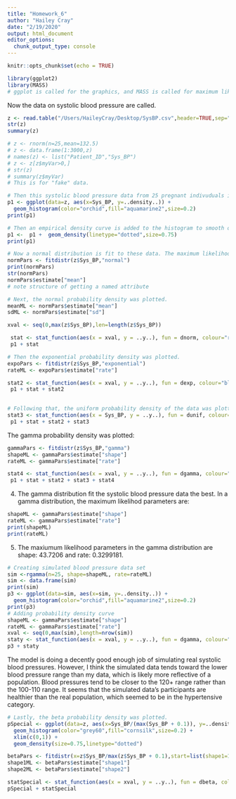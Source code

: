 ```yaml
---
title: "Homework_6"
author: "Hailey Cray"
date: "2/19/2020"
output: html_document
editor_options: 
  chunk_output_type: console
---
```


```r
knitr::opts_chunk$set(echo = TRUE)
```

```r
library(ggplot2) 
library(MASS) 
# ggplot is called for the graphics, and MASS is called for maximum likelihood estimations.
```

 

Now the data on systolic blood pressure are called. 
```r
z <- read.table("/Users/HaileyCray/Desktop/SysBP.csv",header=TRUE,sep=",",stringsAsFactors=FALSE)
str(z)
summary(z)
```


```r
# z <- rnorm(n=25,mean=132.5)
# z <- data.frame(1:3000,z)
# names(z) <- list("Patient_ID","Sys_BP")
# z <- z[z$myVar>0,]
# str(z)
# summary(z$myVar)
# This is for "fake" data. 
```


```r
# Then this systolic blood pressure data from 25 pregnant indivuduals is plotted in a simple histogram. 
p1 <- ggplot(data=z, aes(x=Sys_BP, y=..density..)) +
  geom_histogram(color="orchid",fill="aquamarine2",size=0.2) 
print(p1)
```

```r
# Then an empirical density curve is added to the histogram to smooth out the shape. 
p1 <-  p1 +  geom_density(linetype="dotted",size=0.75)
print(p1)

```


```r
# Now a normal distribution is fit to these data. The maximum likelihood estimators of the two parameters of the normal distribution for the mean and the variance are grabbed. 
normPars <- fitdistr(z$Sys_BP,"normal")
print(normPars)
str(normPars)
normPars$estimate["mean"] 
# note structure of getting a named attribute
```

 
```r
# Next, the normal probability density was plotted.
meanML <- normPars$estimate["mean"]
sdML <- normPars$estimate["sd"]

xval <- seq(0,max(z$Sys_BP),len=length(z$Sys_BP))

 stat <- stat_function(aes(x = xval, y = ..y..), fun = dnorm, colour="red", n = length(z$Sys_BP), args = list(mean = meanML, sd = sdML))
 p1 + stat
```

```r
# Then the exponential probability density was plotted. 
expoPars <- fitdistr(z$Sys_BP,"exponential")
rateML <- expoPars$estimate["rate"]

stat2 <- stat_function(aes(x = xval, y = ..y..), fun = dexp, colour="blue", n = length(z$Sys_BP), args = list(rate=rateML))
 p1 + stat + stat2
 
```

```r
# Following that, the uniform probability density of the data was plotted using the minimum and maximum of the data as the parameters. 
stat3 <- stat_function(aes(x = Sys_BP, y = ..y..), fun = dunif, colour="darkgreen", n = length(z$Sys_BP), args = list(min=min(z$Sys_BP), max=max(z$Sys_BP)))
 p1 + stat + stat2 + stat3
```

The gamma probability density was plotted: 
```r
gammaPars <- fitdistr(z$Sys_BP,"gamma")
shapeML <- gammaPars$estimate["shape"]
rateML <- gammaPars$estimate["rate"]

stat4 <- stat_function(aes(x = xval, y = ..y..), fun = dgamma, colour="brown", n = length(z$Sys_BP), args = list(shape=shapeML, rate=rateML))
 p1 + stat + stat2 + stat3 + stat4
```
4. The gamma distribution fit the systolic blood pressure data the best. In a gamma distribution, the maximum likelihod parameters are: 
```r
shapeML <- gammaPars$estimate["shape"]
rateML <- gammaPars$estimate["rate"]
print(shapeML)
print(rateML)
```
5. The maxiumum likelihood parameters in the gamma distribution are shape: 43.7206 and rate: 0.3299181. 
```r
# Creating simulated blood pressure data set
sim <-rgamma(n=25, shape=shapeML, rate=rateML)
sim <- data.frame(sim)
print(sim)
p3 <- ggplot(data=sim, aes(x=sim, y=..density..)) +
  geom_histogram(color="orchid",fill="aquamarine2",size=0.2)
print(p3)
# Adding probability density curve
shapeML <- gammaPars$estimate["shape"]
rateML <- gammaPars$estimate["rate"]
xval <- seq(0,max(sim),length=nrow(sim))
staty <- stat_function(aes(x = xval, y = ..y..), fun = dgamma, colour="royal blue", n = nrow(sim), args = list(shape=shapeML, rate=rateML))
p3 + staty
```

The model is doing a decently good enough job of simulating real systolic blood pressures. However, I think the simulated data tends toward the lower blood pressure range than my data, which is likely more reflective of a population. Blood pressures tend to be closer to the 120+ range rather than the 100-110 range. It seems that the simulated data's participants are healthier than the real population, which seemed to be in the hypertensive category.  


```r
# Lastly, the beta probability density was plotted. 
pSpecial <- ggplot(data=z, aes(x=Sys_BP/(max(Sys_BP + 0.1)), y=..density..)) +
  geom_histogram(color="grey60",fill="cornsilk",size=0.2) + 
  xlim(c(0,1)) +
  geom_density(size=0.75,linetype="dotted")

betaPars <- fitdistr(x=z$Sys_BP/max(z$Sys_BP + 0.1),start=list(shape1=1,shape2=2),"beta")
shape1ML <- betaPars$estimate["shape1"]
shape2ML <- betaPars$estimate["shape2"]

statSpecial <- stat_function(aes(x = xval, y = ..y..), fun = dbeta, colour="orchid", n = length(z$Sys_BP), args = list(shape1=shape1ML,shape2=shape2ML))
pSpecial + statSpecial
```

